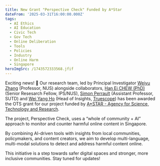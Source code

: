 ```yaml
---
title: New Grant "Perspective Check" Funded by A*Star
dateFrom: '2025-03-31T16:00:00.000Z'
tags:
  - AI Ethics
  - AI Education
  - Civic Tech
  - Gov Tech
  - Online Deliberation
  - Tools
  - Policies
  - Industry
  - Online Harm
  - Singapore
heroImgSrc: /1743572333568.jfif
---
```


Exciting news! 🎉 Our research team, led by Principal Investigator [Weiyu Zhang](https://www.linkedin.com/in/weiyuzhang/) (Professor, NUS) alongside collaborators, [Han Ei CHEW (PhD)](https://www.linkedin.com/in/chewhan/) (Senior Resesarch Fellow, IPS/NUS), [Simon Perrault](https://www.linkedin.com/in/simon-perrault-847049b5/) (Assistant Professor, SUTD) and [Wei Yang Ho](https://www.linkedin.com/in/wei-yang-ho/) (Head of Insights, [Truescope](https://www.linkedin.com/company/truescopehq/)) has been awarded the OTS grant for our project funded by [A\*STAR - Agency for Science, Technology and Research](https://www.linkedin.com/company/astarsg/).

The project, Perspective Check, uses a “whole of community + AI” approach to monitor and counter harmful online content in Singapore. 

By combining AI-driven tools with insights from local communities, policymakers, and content creators, we aim to develop multi-language, multi-modal solutions to detect and address harmful content online.

This initiative is a step towards safer digital spaces and stronger, more inclusive communities. Stay tuned for updates! 
